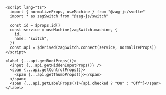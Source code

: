 ```svelte
<script lang="ts">
  import { normalizeProps, useMachine } from "@zag-js/svelte"
  import * as zagSwitch from "@zag-js/switch"

  const id = $props.id()
  const service = useMachine(zagSwitch.machine, {
    id,
    name: "switch",
  })
  const api = $derived(zagSwitch.connect(service, normalizeProps))
</script>

<label {...api.getRootProps()}>
  <input {...api.getHiddenInputProps()} />
  <span {...api.getControlProps()}>
    <span {...api.getThumbProps()}></span>
  </span>
  <span {...api.getLabelProps()}>{api.checked ? "On" : "Off"}</span>
</label>
```
